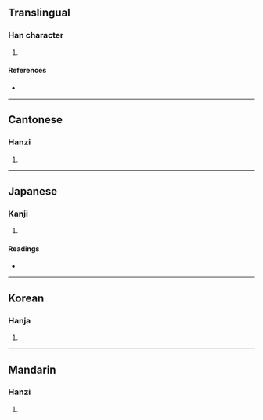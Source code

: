 {{character info/new}}
==Translingual==

===Han character===
{{Han char|rn=9|rad=人|as=11|sn=13|four=22239|canj=OHDP|ids=⿰亻悉}}

# {{defn|Han|sort=人11}}

====References====
* {{Han ref|kx=0115.160|dkj=01044|dj=0246.040|hdz=10212.060|uh=50C1|ud=20673|bh=DCBE|bd=56510}}

----

==Cantonese==

===Hanzi===
{{yue-hanzi|jyut=|y=sik1}}

# {{defn|lang=yue|sort=人11}}

----

==Japanese==

===Kanji===
{{ja-kanji|grade=|rs=人11}}

# {{defn|lang=ja|sort=人11}}

====Readings====
* {{ja-readings|on=[[せつ]] (setsu), [[せち]] (sechi)|kun=[[こえ]] (koe), [[うめく]] (umeku)}}

----

==Korean==

===Hanja===
{{ko-hanja|hangeul=설|rv=seol|mr=sŏl}}

# {{defn|lang=ko|sort=人11}}

----

==Mandarin==

===Hanzi===
{{cmn-hanzi|pin=[[xī]] ([[xi1]])|wg=hsi<sup>1</sup>}}

# {{defn|lang=cmn|sort=人11}}